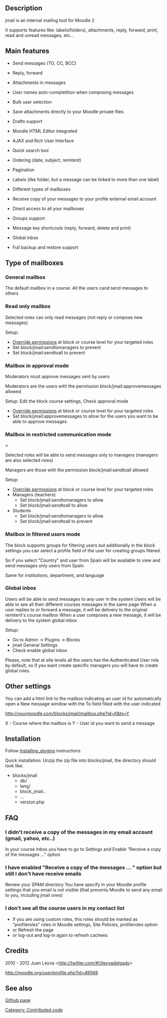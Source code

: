 == Description ==

jmail is an internal mailing tool for Moodle 2

It supports features like: labels(folders), attachments, reply, forward, print, read and unread messages, etc...

== Main features ==

* Send messages (TO, CC, BCC)

* Reply, forward

* Attachments in messages

* User names auto-completition when composing messages

* Bulk user selection

* Save attachments directly to your Moodle private files

* Drafts support

* Moodle HTML Editor integrated

* AJAX and Rich User Interface

* Quick search tool

* Ordering (date, subject, remitent)

* Pagination

* Labels (like folder, but a message can be linked to more than one label)

* Different types of mailboxes

* Receive copy of your messages to your profile external email account

* Direct access to all your mailboxes

* Groups support

* Message key shortcouts (reply, forward, delete and print)

* Global inbox

* Full backup and restore support


== Type of mailboxes ==

=== General mailbox ===

The default mailbox in a course. All the users cand send messages to others


=== Read only mailbox ===

Selected roles can only read messages (not reply or compose new messages)

Setup:
* [[Override permissions]] at block or course level for your targeted roles
* Set block/jmail:sendtomanagers to prevent
* Set block/jmail:sendtoall to prevent


=== Mailbox in approval mode ===

Moderators must approve messages sent by users

Moderators are the users with the permission block/jmail:approvemessages allowed

Setup:
Edit the block course settings, Check approval mode
* [[Override permissions]] at block or course level for your targeted roles
* Set block/jmail:approvemessages to allow for the users you want to be able to approve messages


=== Mailbox in restricted communication mode ====

Selected roles will be able to send messages only to managers (managers are also selected roles)

Managers are those with the permission block/jmail:sendtoall allowed

Setup:
* [[Override permissions]] at block or course level for your targeted roles
* Managers (teachers)
** Set block/jmail:sendtomanagers to allow
** Set block/jmail:sendtoall to allow
* Students
** Set block/jmail:sendtomanagers to allow
** Set block/jmail:sendtoall to prevent


=== Mailbox in filtered users mode ===

The block supports groups for filtering users but additionally in the block settings you can select a profile field of the user for creating groups fitered.

So if you select "Country" and user from Spain will be available to view and send messages only users from Spain

Same for institutions, department, and language


=== Global inbox ===

Users will be able to send messages to any user in the system
Users will be able to see all their different courses messages in the same page
When a user replies to or forward a message, it will be delivery to the original remitent's course mailbox
When a user composes a new message, it will be delivery to the system global inbox

Setup:
* Go to Admin -> Plugins -> Blocks
* jmail General Settings
* Check enable global inbox

Please, note that at site levels all the users has the Authenticated User role by default, so if you want create specific managers you will have to create global roles.

== Other settings ==

You can add a html link to the mailbox indicating an user id for automatically open a New message window with the To field filled with the user indicated

http://yourmoodle.com/blocks/jmail/mailbox.php?id=X&to=Y

X - Course where the mailbox is
Y - User id you want to send a message

== Installation ==

Follow [[Installing_plugins]] instructions

Quick installation:
Unzip the zip file into blocks/jmail, the directory should look like:

* blocks/jmail
** db/
** lang/
** block_jmail..
** ...
** version.php

== FAQ ==

=== I didn't receive a copy of the messages in my email account (gmail, yahoo, etc..) ===

In your course Inbox you have to go to Settings and Enable "Receive a copy of the messages ..." option

=== I have enabled "Receive a copy of the messages ... " option but still I don't have receive emails ===

Review your SPAM directory
You have specify in your Moodle profile settings that you email is not visible (that prevents Moodle to send any email to you, including jmail ones)

=== I don't see all the course users in my contact list ===

* If you are using custom roles, this roles should be marked as "profileroles" roles in Moodle settings, Site Policies, profileroles option
* or Refresh the page
* or log-out and log-in again to refresh cachees


== Credits ==

2010 - 2012 Juan Leyva <http://twitter.com/#!/jleyvadelgado>

http://moodle.org/user/profile.php?id=49568


== See also ==

[https://github.com/jleyva/moodle-block_jmail Github page]

[[Category: Contributed code]]
